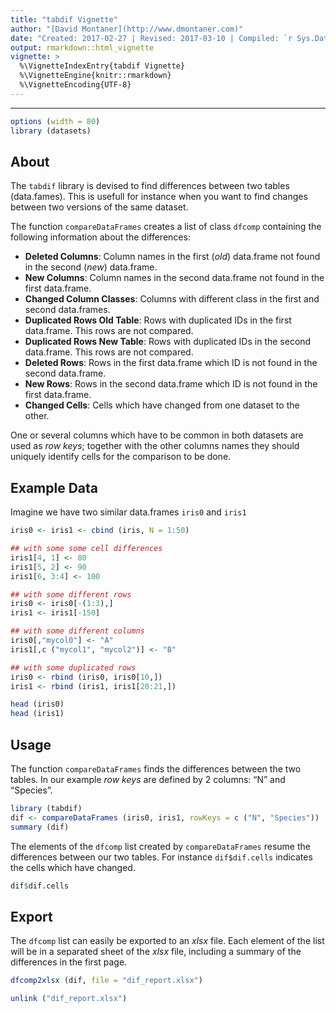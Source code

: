 ```yaml
---
title: "tabdif Vignette"
author: "[David Montaner](http://www.dmontaner.com)"
date: "Created: 2017-02-27 | Revised: 2017-03-10 | Compiled: `r Sys.Date()`"
output: rmarkdown::html_vignette
vignette: >
  %\VignetteIndexEntry{tabdif Vignette}
  %\VignetteEngine{knitr::rmarkdown}
  %\VignetteEncoding{UTF-8}
---
```


--------------------------------------------------------------------------------

```r
options (width = 80)
library (datasets)
```


About
--------------------------------------------------------------------------------

The `tabdif` library is devised to find differences between two tables (data.fames).
This is usefull for instance when you want to find changes between two versions of the same dataset.

The function `compareDataFrames` creates a list of class `dfcomp` containing the following information about the differences:

- __Deleted Columns__:           Column names in the first (_old_) data.frame not found in the second (_new_) data.frame.
- __New Columns__:               Column names in the second        data.frame not found in the first          data.frame.
- __Changed Column Classes__:    Columns with different class in the first and second data.frames.
- __Duplicated Rows Old Table__: Rows with duplicated IDs in the first  data.frame. This rows are not compared.
- __Duplicated Rows New Table__: Rows with duplicated IDs in the second data.frame. This rows are not compared.
- __Deleted Rows__:              Rows in the first  data.frame which ID is not found in the second data.frame.
- __New Rows__:                  Rows in the second data.frame which ID is not found in the first  data.frame.
- __Changed Cells__:             Cells which have changed from one dataset to the other.

One or several columns which have to be common in both datasets are used as _row keys_;
together with the other columns names they should uniquely identify cells for the comparison to be done. 

Example Data
--------------------------------------------------------------------------------

Imagine we have two similar data.frames `iris0` and `iris1`

```r
iris0 <- iris1 <- cbind (iris, N = 1:50)

## with some some cell differences
iris1[4, 1] <- 80
iris1[5, 2] <- 90
iris1[6, 3:4] <- 100 

## with some different rows
iris0 <- iris0[-(1:3),]
iris1 <- iris1[-150]

## with some different columns
iris0[,"mycol0"] <- "A"
iris1[,c ("mycol1", "mycol2")] <- "B"

## with some duplicated rows
iris0 <- rbind (iris0, iris0[10,])
iris1 <- rbind (iris1, iris1[20:21,])
```

```r
head (iris0)
head (iris1)
```

Usage
--------------------------------------------------------------------------------

The function `compareDataFrames` finds the differences between the two tables.
In our example _row keys_ are defined by 2 columns: "N" and "Species".

```r
library (tabdif)
dif <- compareDataFrames (iris0, iris1, rowKeys = c ("N", "Species"))
summary (dif)
```

The elements of the `dfcomp` list created by `compareDataFrames` 
resume the differences between our two tables.
For instance `dif$dif.cells` indicates the cells which have changed.

```r
dif$dif.cells
```


Export
--------------------------------------------------------------------------------

The `dfcomp` list can easily be exported to an _xlsx_ file. 
Each element of the list will be in a separated sheet of the _xlsx_ file,
including a summary of the differences in the first page. 

```r
dfcomp2xlsx (dif, file = "dif_report.xlsx")
```

```r
unlink ("dif_report.xlsx")
```
